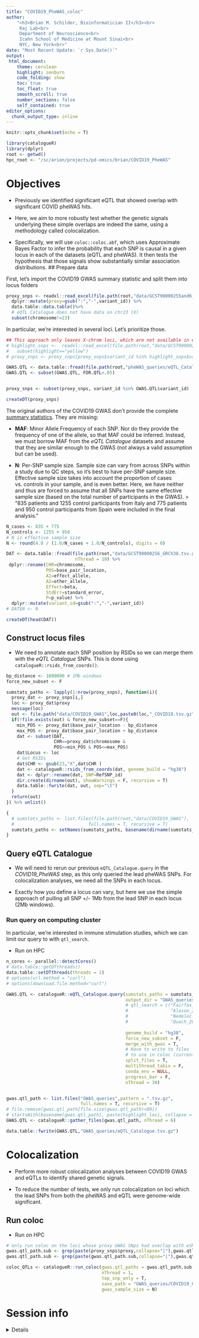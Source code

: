 ```yaml
---
title: "COVID19_PheWAS_coloc"
author: 
    "<h3>Brian M. Schilder, Bioinformatician II</h3><br>
     Raj Lab<br>
     Department of Neuroscience<br>
     Icahn School of Medicine at Mount Sinai<br>
     NYC, New York<br>"
date: "Most Recent Update: `r Sys.Date()`"
output:
 html_document:
    theme: cerulean
    highlight: zenburn
    code_folding: show
    toc: true
    toc_float: true
    smooth_scroll: true
    number_sections: false
    self_contained: true 
editor_options: 
  chunk_output_type: inline
---
```


```r
knitr::opts_chunk$set(echo = T)

library(catalogueR)
library(dplyr) 
root <- getwd()
hpc_root <- "/sc/arion/projects/pd-omics/brian/COVID19_PheWAS"
```


# Objectives

- Previously we identified significant eQTL that showed overlap with significant COVID pheWAS hits.  
- Here, we aim to more robustly test whether the genetic signals underlying these simple overlaps are indeed the same, using a methodology called colocalization. 

- Specifically, we will use `coloc::coloc.abf`, which uses Approximate Bayes Factor to infer the probability that each SNP is causal in a given locus in each of the datasets (eQTL and pheWAS). It then tests the hypothesis that those signals show substantially similar association distributions. 
## Prepare data  

First, let's import the COVID19 GWAS summary statistic and split them into locus folders

```r
proxy_snps <- readxl::read_excel(file.path(root,"data/GCST90000255and6_GRCh38_Plessthan1eMinus5_combined_pruned.xlsx")) %>%
  dplyr::mutate(proxy=gsub(":","-",variant_id)) %>% 
  data.table::data.table()%>%
  # eQTL Catalogue does not have data on chr23 (X)
  subset(chromosome!=23)
```

In particular, we're interested in several loci. 
Let's prioritize those. 

```r
## This approach only leaves X-chrom loci, which are not available in eQTL Catalogue. 
# highlight_snps <-  readxl::read_excel(file.path(root,"data/GCST90000255and6_GRCh38_Plessthan1eMinus5_combined_pruned.xlsx"), sheet = 3) %>% 
#   subset(highlight=="yellow") 
# proxy_snps <- proxy_snps[proxy_snps$variant_id %in% highlight_snps$variant_id]

GWAS.QTL <- data.table::fread(file.path(root,"pheWAS_queries/eQTL_Catalogue.annotated.tsv.gz"))
GWAS.QTL <- subset(GWAS.QTL, FDR.QTL<.05)


proxy_snps <- subset(proxy_snps, variant_id %in% GWAS.QTL$variant_id)

createDT(proxy_snps)
```

The original authors of the COVID19 GWAS don't provide the complete [summary statistics](http://ftp.ebi.ac.uk/pub/databases/gwas/summary_statistics/GCST90000256/). They are missing:  

- **MAF**: Minor Allele Frequency of each SNP. Nor do they provide the frequency of one of the allele, so that MAF could be inferred. Instead, we must borrow MAF from the *eQTL Catalogue* datasets and assume that they are similar enough to the GWAS (not always a valid assumption but can be used). 

- **N**: Per-SNP sample size. Sample size can vary from across SNPs within a study due to QC steps, so it's best to have per-SNP sample size. Effective sample size takes into account the proportion of cases vs. controls in your sample, and is even better. Here, we have neither and thus are forced to assume that all SNPs have the same effective sample size (based on the total number of participants in the GWAS). 
>  "835 patients and 1255 control participants from Italy and 775 patients and 950 control participants from Spain were included in the final analysis."
 
```r
N_cases <- 835 + 775
N_controls <- 1255 + 950
# N is effective sample size
N <- round(4.0 / (1.0/N_cases + 1.0/N_controls), digits = 0)
```


```r
DAT <- data.table::fread(file.path(root,"data/GCST90000256_GRCh38.tsv.gz"),
                          nThread = 10) %>%
 dplyr::rename(CHR=chromosome, 
               POS=base_pair_location,
               A1=effect_allele,
               A2=other_allele,
               Effect=beta,
               StdErr=standard_error,
               P=p_value) %>%
  dplyr::mutate(variant_id=gsub(":","-",variant_id))  
# DAT$N <- N

createDT(head(DAT))
```
 

## Construct locus files 

- We need to annotate each SNP position by RSIDs so we can merge them with the *eQTL Catalogue* SNPs. This is done using `catalogueR::rsids_from_coords()`.

```r
bp_distance <- 1000000 # 1Mb windows
force_new_subset <- F

sumstats_paths <- lapply(1:nrow(proxy_snps), function(i){
  proxy_dat <- proxy_snps[i,]  
  loc <- proxy_dat$proxy
  message(loc)
  out <- file.path("data/COVID19_GWAS",loc,paste0(loc,"_COVID19.tsv.gz"))
  if(!file.exists(out) & force_new_subset==F){
    min_POS <- proxy_dat$base_pair_location - bp_distance
    max_POS <- proxy_dat$base_pair_location + bp_distance
    dat <- subset(DAT, 
                  CHR==proxy_dat$chromosome & 
                  POS>=min_POS & POS<=max_POS) 
    dat$Locus <- loc
    # Get RSIDs
    dat$CHR <- gsub(23,"X",dat$CHR )
    dat <- catalogueR::rsids_from_coords(dat, genome_build = "hg38")
    dat <- dplyr::rename(dat, SNP=RefSNP_id) 
    dir.create(dirname(out), showWarnings = F, recursive = T)
    data.table::fwrite(dat, out, sep="\t")
  } 
  return(out) 
}) %>% unlist() 

{
  # sumstats_paths <- list.files(file.path(root,"data/COVID19_GWAS"), 
  #                            full.names = T, recursive = T)
  sumstats_paths <- setNames(sumstats_paths, basename(dirname(sumstats_paths)))
}
```




## Query eQTL Catalogue 
 
- We will need to rerun our previous `eQTL_Catalogue.query` in the *COVID19_PheWAS* step, as this only queried the lead pheWAS SNPs. For colocalization analyses, we need all the SNPs in each locus.

- Exactly how you define a locus can vary, but here we use the simple approach of pulling all SNP +/- 1Mb from the lead SNP in each locus (2Mb windows). 
 
### Run query on computing cluster

In particular, we're interested in immune stimulation studies, which we can limit our query to with `qtl_search`.

* Run on HPC

```r
n_cores <- parallel::detectCores()
# data.table::getDTthreads()
data.table::setDTthreads(threads = 1)
# options(url.method = "curl")
# options(download.file.method="curl")

GWAS.QTL <- catalogueR::eQTL_Catalogue.query(sumstats_paths = sumstats_paths,
                                             output_dir = "GWAS_queries",
                                             # qtl_search = c("Fairfax_2014",
                                             #                "Alasoo_2018",
                                             #                "Nedelec_2016",
                                             #                "Quach_2016"),
                                             
                                             genome_build = "hg38",
                                             force_new_subset = F, 
                                             merge_with_gwas = T,
                                             # Have to write to files 
                                             # to use in coloc (currently)
                                             split_files = T,
                                             multithread_tabix = F,
                                             conda_env = NULL,
                                             progress_bar = F,
                                             nThread = 30) 


gwas.qtl_path <- list.files("GWAS_queries",pattern = ".tsv.gz",
                            full.names = T, recursive = T)
# file.remove(gwas.qtl_path[file.size(gwas.qtl_path)<80])
# startsWith(basename(gwas.qtl_path), paste(highlight_loci, collapse = "|"))
GWAS.QTL <- catalogueR::gather_files(gwas.qtl_path, nThread = 6)

data.table::fwrite(GWAS.QTL,"GWAS_queries/eQTL_Catalogue.tsv.gz")
```

# Colocalization

- Perform more robust colocalization analyses between COVID19 GWAS and eQTLs to identify shared genetic signals. 

- To reduce the number of tests, we only run colocalization on loci which the lead SNPs from both the pheWAS and eQTL were genome-wide significant. 

## Run coloc  

* Run on HPC

```r
# only run coloc on the loci whose proxy GWAS SNps had overlap with eSNPs.
gwas.qtl_path.sub <- grep(paste(proxy_snps$proxy,collapse="|"),gwas.qtl_path, value = T)
gwas.qtl_path.sub <- grep(paste(gwas.qtl_path.sub,collapse="|"),gwas.qtl_path.sub, value = T)

coloc_QTLs <- catalogueR::run_coloc(gwas.qtl_paths = gwas.qtl_path.sub,
                                    nThread = 1, 
                                    top_snp_only = T,
                                    save_path = "GWAS_queries/COVID19_GWAS.coloc.tsv.gz", 
                                    gwas_sample_size = N)

```

# Session info  

<details>

```r
utils::sessionInfo()
```

</details> 
